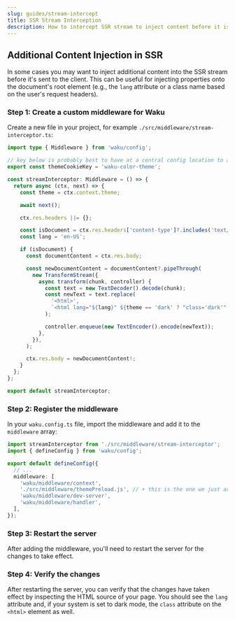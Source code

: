 ```yaml
---
slug: guides/stream-intercept
title: SSR Stream Interception
description: How to intercept SSR stream to inject content before it is sent to the client.
---
```


## Additional Content Injection in SSR

In some cases you may want to inject additional content into the SSR stream before it's sent to the client. This can be useful for injecting properties onto the document's root element (e.g., the `lang` attribute or a class name based on the user's request headers).

### Step 1: Create a custom middleware for Waku

Create a new file in your project, for example `./src/middleware/stream-interceptor.ts`:

```ts
import type { Middleware } from 'waku/config';

// key below is probably best to have at a central config location to allow for it to be changed easily
export const themeCookieKey = 'waku-color-theme';

const streamInterceptor: Middleware = () => {
  return async (ctx, next) => {
    const theme = ctx.context.theme;

    await next();

    ctx.res.headers ||= {};

    const isDocument = ctx.res.headers['content-type']?.includes('text/html');
    const lang = 'en-US';

    if (isDocument) {
      const documentContent = ctx.res.body;

      const newDocumentContent = documentContent?.pipeThrough(
        new TransformStream({
          async transform(chunk, controller) {
            const text = new TextDecoder().decode(chunk);
            const newText = text.replace(
              '<html>',
              `<html lang="${lang}" ${theme == 'dark' ? "class='dark'" : ''}>`,
            );

            controller.enqueue(new TextEncoder().encode(newText));
          },
        }),
      );

      ctx.res.body = newDocumentContent!;
    }
  };
};

export default streamInterceptor;
```

### Step 2: Register the middleware

In your `waku.config.ts` file, import the middleware and add it to the `middleware` array:

```ts
import streamInterceptor from './src/middleware/stream-interceptor';
import { defineConfig } from 'waku/config';

export default defineConfig({
  // ...
  middleware: [
    'waku/middleware/context',
    './src/middleware/themePreload.js', // + this is the one we just added
    'waku/middleware/dev-server',
    'waku/middleware/handler',
  ],
});
```

### Step 3: Restart the server

After adding the middleware, you'll need to restart the server for the changes to take effect.

### Step 4: Verify the changes

After restarting the server, you can verify that the changes have taken effect by inspecting the HTML source of your page. You should see the `lang` attribute and, if your system is set to dark mode, the `class` attribute on the `<html>` element as well.
